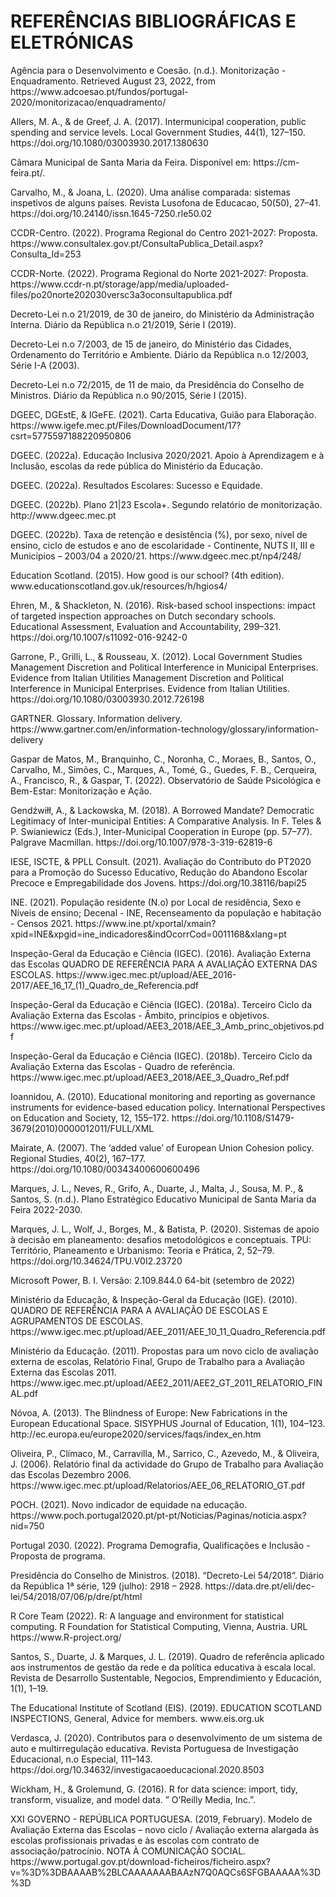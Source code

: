 # **REFERÊNCIAS BIBLIOGRÁFICAS E ELETRÓNICAS**{-}

Agência para o Desenvolvimento e Coesão. (n.d.). Monitorização - Enquadramento. Retrieved August 23, 2022, from https://www.adcoesao.pt/fundos/portugal-2020/monitorizacao/enquadramento/  

Allers, M. A., & de Greef, J. A. (2017). Intermunicipal cooperation, public spending and service levels. Local Government Studies, 44(1), 127–150. https://doi.org/10.1080/03003930.2017.1380630  

Câmara Municipal de Santa Maria da Feira. Disponível em: https://cm-feira.pt/.  

Carvalho, M., & Joana, L. (2020). Uma análise comparada: sistemas inspetivos de alguns países. Revista Lusofona de Educacao, 50(50), 27–41. https://doi.org/10.24140/issn.1645-7250.rle50.02  

CCDR-Centro. (2022). Programa Regional do Centro 2021-2027: Proposta. https://www.consultalex.gov.pt/ConsultaPublica_Detail.aspx?Consulta_Id=253  

CCDR-Norte. (2022). Programa Regional do Norte 2021-2027: Proposta. https://www.ccdr-n.pt/storage/app/media/uploaded-files/po20norte202030versc3a3oconsultapublica.pdf  

Decreto-Lei n.o 21/2019, de 30 de janeiro, do Ministério da Administração Interna. Diário da República n.o 21/2019, Série I (2019).  

Decreto-Lei n.o 7/2003, de 15 de janeiro, do Ministério das Cidades, Ordenamento do Território e Ambiente. Diário da República n.o 12/2003, Série I-A (2003).  

Decreto-Lei n.o 72/2015, de 11 de maio, da Presidência do Conselho de Ministros. Diário da República n.o 90/2015, Série I (2015).  

DGEEC, DGEstE, & IGeFE. (2021). Carta Educativa, Guião para Elaboração. https://www.igefe.mec.pt/Files/DownloadDocument/17?csrt=5775597188220950806  

DGEEC. (2022a). Educação Inclusiva 2020/2021. Apoio à Aprendizagem e à Inclusão, escolas da rede pública do Ministério da Educação.  

DGEEC. (2022a). Resultados Escolares: Sucesso e Equidade.  

DGEEC. (2022b). Plano 21|23 Escola+. Segundo relatório de monitorização. http://www.dgeec.mec.pt  

DGEEC. (2022b). Taxa de retenção e desistência (%), por sexo, nível de ensino, ciclo de estudos e ano de escolaridade - Continente, NUTS II, III e Municípios – 2003/04 a 2020/21. https://www.dgeec.mec.pt/np4/248/  

Education Scotland. (2015). How good is our school? (4th edition). www.educationscotland.gov.uk/resources/h/hgios4/  

Ehren, M., & Shackleton, N. (2016). Risk-based school inspections: impact of targeted inspection approaches on Dutch secondary schools. Educational Assessment, Evaluation and Accountability, 299–321. https://doi.org/10.1007/s11092-016-9242-0  

Garrone, P., Grilli, L., & Rousseau, X. (2012). Local Government Studies Management Discretion and Political Interference in Municipal Enterprises. Evidence from Italian Utilities Management Discretion and Political Interference in Municipal Enterprises. Evidence from Italian Utilities. https://doi.org/10.1080/03003930.2012.726198  

GARTNER. Glossary. Information delivery. https://www.gartner.com/en/information-technology/glossary/information-delivery  

Gaspar de Matos, M., Branquinho, C., Noronha, C., Moraes, B., Santos, O., Carvalho, M., Simões, C., Marques, A., Tomé, G., Guedes, F. B., Cerqueira, A., Francisco, R., & Gaspar, T. (2022). Observatório de Saúde Psicológica e Bem-Estar: Monitorização e Ação.  

Gendźwiłł, A., & Lackowska, M. (2018). A Borrowed Mandate? Democratic Legitimacy of Inter-municipal Entities: A Comparative Analysis. In F. Teles & P. Swianiewicz (Eds.), Inter-Municipal Cooperation in Europe (pp. 57–77). Palgrave Macmillan. https://doi.org/10.1007/978-3-319-62819-6  

IESE, ISCTE, & PPLL Consult. (2021). Avaliação do Contributo do PT2020 para a Promoção do Sucesso Educativo, Redução do Abandono Escolar Precoce e Empregabilidade dos Jovens. https://doi.org/10.38116/bapi25  

INE. (2021). População residente (N.o) por Local de residência, Sexo e Níveis de ensino; Decenal - INE, Recenseamento da população e habitação - Censos 2021. https://www.ine.pt/xportal/xmain?xpid=INE&xpgid=ine_indicadores&indOcorrCod=0011168&xlang=pt  

Inspeção-Geral da Educação e Ciência (IGEC). (2016). Avaliação Externa das Escolas QUADRO DE REFERÊNCIA PARA A AVALIAÇÃO EXTERNA DAS ESCOLAS. https://www.igec.mec.pt/upload/AEE_2016-2017/AEE_16_17_(1)_Quadro_de_Referencia.pdf  

Inspeção-Geral da Educação e Ciência (IGEC). (2018a). Terceiro Ciclo da Avaliação Externa das Escolas - Âmbito, princípios e objetivos. https://www.igec.mec.pt/upload/AEE3_2018/AEE_3_Amb_princ_objetivos.pdf  

Inspeção-Geral da Educação e Ciência (IGEC). (2018b). Terceiro Ciclo da Avaliação Externa das Escolas - Quadro de referência. https://www.igec.mec.pt/upload/AEE3_2018/AEE_3_Quadro_Ref.pdf  

Ioannidou, A. (2010). Educational monitoring and reporting as governance instruments for evidence-based education policy. International Perspectives on Education and Society, 12, 155–172. https://doi.org/10.1108/S1479-3679(2010)0000012011/FULL/XML  

Mairate, A. (2007). The ‘added value’ of European Union Cohesion policy. Regional Studies, 40(2), 167–177. https://doi.org/10.1080/00343400600600496  

Marques, J. L., Neves, R., Grifo, A., Duarte, J., Malta, J., Sousa, M. P., & Santos, S. (n.d.). Plano Estratégico Educativo Municipal de Santa Maria da Feira 2022-2030.  

Marques, J. L., Wolf, J., Borges, M., & Batista, P. (2020). Sistemas de apoio à decisão em planeamento: desafios metodológicos e conceptuais. TPU: Território, Planeamento e Urbanismo: Teoria e Prática, 2, 52–79. https://doi.org/10.34624/TPU.V0I2.23720  

Microsoft Power, B. I. Versão: 2.109.844.0 64-bit (setembro de 2022)  

Ministério da Educação, & Inspeção-Geral da Educação (IGE). (2010). QUADRO DE REFERÊNCIA PARA A AVALIAÇÃO DE ESCOLAS E AGRUPAMENTOS DE ESCOLAS. https://www.igec.mec.pt/upload/AEE_2011/AEE_10_11_Quadro_Referencia.pdf  

Ministério da Educação. (2011). Propostas para um novo ciclo de avaliação externa de escolas, Relatório Final, Grupo de Trabalho para a Avaliação Externa das Escolas 2011. https://www.igec.mec.pt/upload/AEE2_2011/AEE2_GT_2011_RELATORIO_FINAL.pdf  

Nóvoa, A. (2013). The Blindness of Europe: New Fabrications in the European Educational Space. SISYPHUS Journal of Education, 1(1), 104–123. http://ec.europa.eu/europe2020/services/faqs/index_en.htm  

Oliveira, P., Clímaco, M., Carravilla, M., Sarrico, C., Azevedo, M., & Oliveira, J. (2006). Relatório final da actividade do Grupo de Trabalho para Avaliação das Escolas Dezembro 2006. https://www.igec.mec.pt/upload/Relatorios/AEE_06_RELATORIO_GT.pdf  

POCH. (2021). Novo indicador de equidade na educação. https://www.poch.portugal2020.pt/pt-pt/Noticias/Paginas/noticia.aspx?nid=750  

Portugal 2030. (2022). Programa Demografia, Qualificações e Inclusão - Proposta de programa.  

Presidência do Conselho de Ministros. (2018). “Decreto-Lei 54/2018”. Diário da República 1ª série, 129 (julho): 2918 – 2928. https://data.dre.pt/eli/dec-lei/54/2018/07/06/p/dre/pt/html  

R Core Team (2022). R: A language and environment   for statistical computing. R Foundation for  Statistical Computing, Vienna, Austria. URL  https://www.R-project.org/  

Santos, S., Duarte, J. & Marques, J. L. (2019). Quadro de referência aplicado aos instrumentos de gestão da rede e da política educativa à escala local. Revista de Desarrollo Sustentable, Negocios, Emprendimiento y Educación, 1(1), 1–19.  

The Educational Institute of Scotland (EIS). (2019). EDUCATION SCOTLAND INSPECTIONS, General, Advice for members. www.eis.org.uk  

Verdasca, J. (2020). Contributos para o desenvolvimento de um sistema de auto e multirregulação educativa. Revista Portuguesa de Investigação Educacional, n.o Especial, 111–143. https://doi.org/10.34632/investigacaoeducacional.2020.8503  

Wickham, H., & Grolemund, G. (2016). R for data science: import, tidy, transform, visualize, and model data. " O'Reilly Media, Inc.".  

XXI GOVERNO - REPÚBLICA PORTUGUESA. (2019, February). Modelo de Avaliação Externa das Escolas – novo ciclo / Avaliação externa alargada às escolas profissionais privadas e às escolas com contrato de associação/patrocínio. NOTA À COMUNICAÇÃO SOCIAL. https://www.portugal.gov.pt/download-ficheiros/ficheiro.aspx?v=%3D%3DBAAAAB%2BLCAAAAAAABAAzN7Q0AQCs6SFGBAAAAA%3D%3D  
